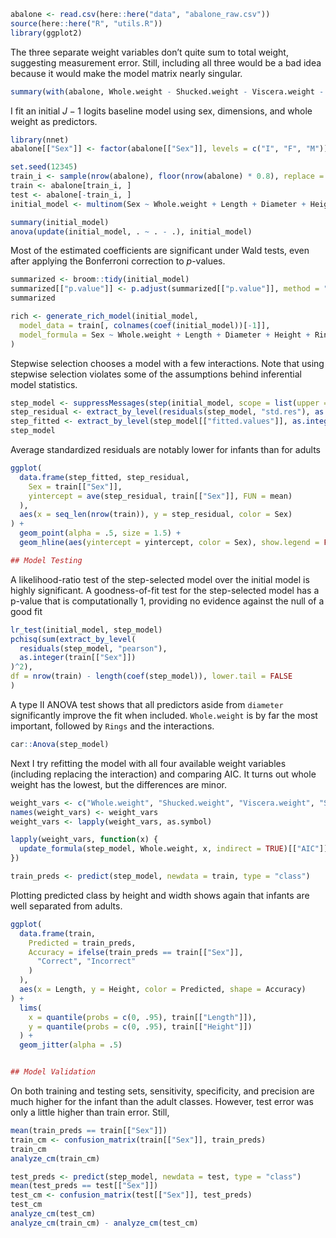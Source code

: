 
```r
abalone <- read.csv(here::here("data", "abalone_raw.csv"))
source(here::here("R", "utils.R"))
library(ggplot2)
```

The three separate weight variables don't quite sum to total weight, suggesting measurement error.
Still, including all three would be a bad idea because it would make the model matrix nearly singular.

```r
summary(with(abalone, Whole.weight - Shucked.weight - Viscera.weight - Shell.weight))
```

I fit an initial $J-1$ logits baseline model using sex, dimensions,
and whole weight as predictors.

```r
library(nnet)
abalone[["Sex"]] <- factor(abalone[["Sex"]], levels = c("I", "F", "M"))

set.seed(12345)
train_i <- sample(nrow(abalone), floor(nrow(abalone) * 0.8), replace = FALSE)
train <- abalone[train_i, ]
test <- abalone[-train_i, ]
initial_model <- multinom(Sex ~ Whole.weight + Length + Diameter + Height + Rings, data = train)

summary(initial_model)
anova(update(initial_model, . ~ . - .), initial_model)
```

Most of the estimated coefficients are
significant under Wald tests, even after applying
the Bonferroni correction to $p$-values.

```r
summarized <- broom::tidy(initial_model)
summarized[["p.value"]] <- p.adjust(summarized[["p.value"]], method = "bonferroni")
summarized

rich <- generate_rich_model(initial_model,
  model_data = train[, colnames(coef(initial_model))[-1]],
  model_formula = Sex ~ Whole.weight + Length + Diameter + Height + Rings
)
```

Stepwise selection chooses a model with a few interactions. Note that using stepwise selection violates some of the
assumptions behind inferential model statistics.

```r
step_model <- suppressMessages(step(initial_model, scope = list(upper = rich, lower = Sex ~ Whole.weight + Length + Diameter + Height + Rings)))
step_residual <- extract_by_level(residuals(step_model, "std.res"), as.integer(train[["Sex"]]))
step_fitted <- extract_by_level(step_model[["fitted.values"]], as.integer(train[["Sex"]]))
step_model
```

Average standardized residuals are notably lower for infants than for adults

```r
ggplot(
  data.frame(step_fitted, step_residual,
    Sex = train[["Sex"]],
    yintercept = ave(step_residual, train[["Sex"]], FUN = mean)
  ),
  aes(x = seq_len(nrow(train)), y = step_residual, color = Sex)
) +
  geom_point(alpha = .5, size = 1.5) +
  geom_hline(aes(yintercept = yintercept, color = Sex), show.legend = FALSE)

## Model Testing
```

A likelihood-ratio test of the step-selected model over the initial model is highly significant. A goodness-of-fit test for the step-selected model has a p-value that is computationally 1, providing no evidence against the null of a good fit

```r
lr_test(initial_model, step_model)
pchisq(sum(extract_by_level(
  residuals(step_model, "pearson"),
  as.integer(train[["Sex"]])
)^2),
df = nrow(train) - length(coef(step_model)), lower.tail = FALSE
)
```

A type II ANOVA test shows that all predictors aside from `diameter` significantly improve the fit when included. `Whole.weight` is by far the most important, followed by `Rings` and the interactions.


```r
car::Anova(step_model)
```

Next I try refitting the model with all four available weight variables (including replacing the interaction) and comparing AIC. It turns out whole weight has the lowest, but the differences are minor.

```r
weight_vars <- c("Whole.weight", "Shucked.weight", "Viscera.weight", "Shell.weight")
names(weight_vars) <- weight_vars
weight_vars <- lapply(weight_vars, as.symbol)

```
```r
lapply(weight_vars, function(x) {
  update_formula(step_model, Whole.weight, x, indirect = TRUE)[["AIC"]]
})

train_preds <- predict(step_model, newdata = train, type = "class")
```

Plotting predicted class by height and width shows again that infants are well separated from adults.

```r
ggplot(
  data.frame(train,
    Predicted = train_preds,
    Accuracy = ifelse(train_preds == train[["Sex"]],
      "Correct", "Incorrect"
    )
  ),
  aes(x = Length, y = Height, color = Predicted, shape = Accuracy)
) +
  lims(
    x = quantile(probs = c(0, .95), train[["Length"]]),
    y = quantile(probs = c(0, .95), train[["Height"]])
  ) +
  geom_jitter(alpha = .5)


## Model Validation
```

On both training and testing sets, sensitivity, specificity, and precision are much higher for the infant than the adult classes. However, test error
was only a little higher than train error.  Still,


```r
mean(train_preds == train[["Sex"]])
train_cm <- confusion_matrix(train[["Sex"]], train_preds)
train_cm
analyze_cm(train_cm)

test_preds <- predict(step_model, newdata = test, type = "class")
mean(test_preds == test[["Sex"]])
test_cm <- confusion_matrix(test[["Sex"]], test_preds)
test_cm
analyze_cm(test_cm)
analyze_cm(train_cm) - analyze_cm(test_cm)
```

